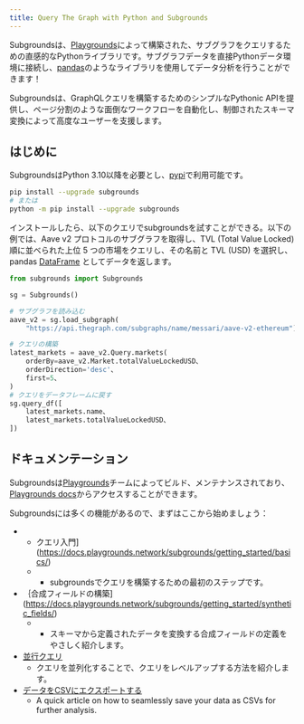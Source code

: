 ```yaml
---
title: Query The Graph with Python and Subgrounds
---
```


Subgroundsは、[Playgrounds](https://playgrounds.network/)によって構築された、サブグラフをクエリするための直感的なPythonライブラリです。サブグラフデータを直接Pythonデータ環境に接続し、[pandas](https://pandas.pydata.org/)のようなライブラリを使用してデータ分析を行うことができます！

Subgroundsは、GraphQLクエリを構築するためのシンプルなPythonic APIを提供し、ページ分割のような面倒なワークフローを自動化し、制御されたスキーマ変換によって高度なユーザーを支援します。

## はじめに

SubgroundsはPython 3.10以降を必要とし、[pypi](https://pypi.org/project/subgrounds/)で利用可能です。

```bash
pip install --upgrade subgrounds
# または
python -m pip install --upgrade subgrounds
```

インストールしたら、以下のクエリでsubgroundsを試すことができる。以下の例では、Aave v2 プロトコルのサブグラフを取得し、TVL (Total Value Locked) 順に並べられた上位 5 つの市場をクエリし、その名前と TVL (USD) を選択し、pandas [DataFrame](https://pandas.pydata.org/pandas-docs/dev/reference/api/pandas.DataFrame.html#pandas.DataFrame) としてデータを返します。

```python
from subgrounds import Subgrounds

sg = Subgrounds()

# サブグラフを読み込む
aave_v2 = sg.load_subgraph(
    "https://api.thegraph.com/subgraphs/name/messari/aave-v2-ethereum")

# クエリの構築
latest_markets = aave_v2.Query.markets(
    orderBy=aave_v2.Market.totalValueLockedUSD、
    orderDirection='desc'、
    first=5、
)
# クエリをデータフレームに戻す
sg.query_df([
    latest_markets.name、
    latest_markets.totalValueLockedUSD、
])
```

## ドキュメンテーション

Subgroundsは[Playgrounds](https://playgrounds.network/)チームによってビルド、メンテナンスされており、[Playgrounds docs](https://docs.playgrounds.network/subgrounds)からアクセスすることができます。

Subgroundsには多くの機能があるので、まずはここから始めましょう：

- - クエリ入門](https://docs.playgrounds.network/subgrounds/getting_started/basics/)
  - - subgroundsでクエリを構築するための最初のステップです。
- ｛合成フィールドの構築](https://docs.playgrounds.network/subgrounds/getting_started/synthetic_fields/)
  - - スキーマから定義されたデータを変換する合成フィールドの定義をやさしく紹介します。
- [並行クエリ](https://docs.playgrounds.network/subgrounds/getting_started/async/)
  - クエリを並列化することで、クエリをレベルアップする方法を紹介します。
- [データをCSVにエクスポートする](https://docs.playgrounds.network/subgrounds/faq/exporting/)
  - A quick article on how to seamlessly save your data as CSVs for further analysis.
